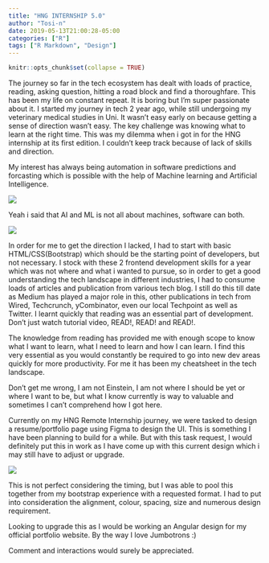 ```yaml
---
title: "HNG INTERNSHIP 5.0"
author: "Tosi-n"
date: 2019-05-13T21:00:28-05:00
categories: ["R"]
tags: ["R Markdown", "Design"]
---
```


```r
knitr::opts_chunk$set(collapse = TRUE)
```



The journey so far in the tech ecosystem has dealt with loads of practice, reading, asking question, hitting a road block and find a thoroughfare. This has been my life on constant repeat. It is boring but I’m super passionate about it. I started my journey in tech 2 year ago, while still undergoing my veterinary medical studies in Uni. It wasn’t easy early on because getting a sense of direction wasn’t easy. The key challenge was knowing what to learn at the right time. This was my dilemma when i got in for the HNG internship at its first edition. I couldn’t keep track because of lack of skills and direction.

My interest has always being automation in software predictions and forcasting which is possible with the help of Machine learning and Artificial Intelligence.

![](/img/set_brain.png)

Yeah i said that AI and ML is not all about machines, software can both.

![](/img/robo_mobile.jpeg)

In order for me to get the direction I lacked, I had to start with basic HTML/CSS(Bootstrap) which should be the starting point of developers, but not necessary. I stock with these 2 frontend development skills for a year which was not where and what i wanted to pursue, so in order to get a good understanding the tech landscape in different industries, I had to consume loads of articles and publication from various tech blog. I still do this till date as Medium has played a major role in this, other publications in tech from Wired, Techcrunch, yCombinator, even our local Techpoint as well as Twitter. I learnt quickly that reading was an essential part of development. Don’t just watch tutorial video, READ!, READ! and READ!.

The knowledge from reading has provided me with enough scope to know what I want to learn, what I need to learn and how I can learn. I find this very essential as you would constantly be required to go into new dev areas quickly for more productivity. For me it has been my cheatsheet in the tech landscape.

Don’t get me wrong, I am not Einstein, I am not where I should be yet or where I want to be, but what I know currently is way to valuable and sometimes I can’t comprehend how I got here.

Currently on my HNG Remote Internship journey, we were tasked to design a resume/portfolio page using Figma to design the UI. This is something I have been planning to build for a while. But with this task request, I would definitely put this in work as I have come up with this current design which i may still have to adjust or upgrade.

![](/img/portfolio_ui.png)

This is not perfect considering the timing, but I was able to pool this together from my bootstrap experience with a requested format. I had to put into consideration the alignment, colour, spacing, size and numerous design requirement.

Looking to upgrade this as I would be working an Angular design for my official portfolio website. By the way I love Jumbotrons :)

Comment and interactions would surely be appreciated.

